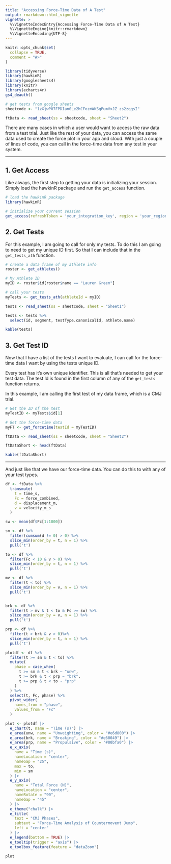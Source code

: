 ```yaml
---
title: "Accessing Force-Time Data of A Test"
output: rmarkdown::html_vignette
vignette: >
  %\VignetteIndexEntry{Accessing Force-Time Data of A Test}
  %\VignetteEngine{knitr::rmarkdown}
  %\VignetteEncoding{UTF-8}
---
```


```r
knitr::opts_chunk$set(
  collapse = TRUE,
  comment = "#>"
)

library(tidyverse)
library(hawkinR)
library(googlesheets4)
library(knitr)
library(echarts4r)
gs4_deauth()
```

```r
# get tests from google sheets
sheetcode <- "1zXjwP07FPDIan0Le2hCFozmWKSqPumVxJZ_zs2zqgsI"

ftData <- read_sheet(ss = sheetcode, sheet = "Sheet2")

```

There are many cases in which a user would want to access the raw data from a test trial. Just like the rest of your data, you can access the same data used to create the force plot in your app and cloud. With just a couple of lines of code, you can call in the force-time data from any test in your system.

------------------------------------------------------------------------

## 1. Get Access

Like always, the first step to getting your data is initializing your session. Simply load the hawkinR package and run the `get_access` function.

```r
# load the hawkinR package
library(hawkinR)

# initialize your current session
get_access(refreshToken = 'your_integration_key', region = 'your_region')

```

## 2. Get Tests

For this example, I am going to call for only my tests. To do this I am going to need to get my unique ID first. So that I can include that in the `get_tests_ath` function.

```r
# create a data frame of my athlete info 
roster <- get_athletes()

# My Athlete ID
myID <- roster$id[roster$name == "Lauren Green"]

# call your tests
myTests <- get_tests_ath(athleteId = myID)
```

```r
tests <- read_sheet(ss = sheetcode, sheet = "Sheet1")

tests <- tests %>%
  select(id, segment, testType.canonicalId, athlete.name)

kable(tests)
```

## 3. Get Test ID

Now that I have a list of the tests I want to evaluate, I can call for the force-time data I want by using the tests unique ID.

Every test has it's own unique identifier. This is all that's needed to get your test data. The test Id is found in the first column of any of the `get_tests` function returns.

In this example, I am calling the first test of my data frame, which is a CMJ trial.

```r
# Get the ID of the test
myTestID <- myTests$id[1]

# Get the force-time data
myFT <- get_forcetime(testId = myTestID)
```

```r

ftData <- read_sheet(ss = sheetcode, sheet = "Sheet2")

ftDataShort <- head(ftData)

kable(ftDataShort)
```

------------------------------------------------------------------------

And just like that we have our force-time data. You can do this to with any of your test types.

```r

df <- ftData %>%
  transmute(
    t = time_s,
    Fc = force_combined,
    d = displacement_m,
    v = velocity_m_s
  )

sw <- mean(df$Fc[1:1000])

sm <- df %>%
  filter(cumsum(d != 0) > 0) %>%
  slice_min(order_by = t, n = 1) %>%
  pull('t')

to <- df %>%
  filter(Fc < 10 & v > 0) %>%
  slice_min(order_by = t, n = 1) %>%
  pull('t')

mv <- df %>%
  filter(t < to) %>%
  slice_min(order_by = v, n = 1) %>%
  pull('t')


brk <- df %>%
  filter(t > mv & t < to & Fc >= sw) %>%
  slice_min(order_by = v, n = 1) %>%
  pull('t')

prp <- df %>%
  filter(t > brk & v > 0)%>%
  slice_min(order_by = t, n = 1) %>%
  pull('t')

plotdf <- df %>%
  filter(t >= sm & t < to) %>%
  mutate(
    phase = case_when(
      t >= sm & t < brk ~ "unw",
      t >= brk & t < prp ~ "brk",
      t >= prp & t < to ~ "prp"
    )
  ) %>%
  select(t, Fc, phase) %>%
  pivot_wider(
    names_from = "phase",
    values_from = "Fc"
  )

plot <- plotdf |>
  e_chart(t, name = "Time (s)") |>
  e_area(unw, name = "Unweighting", color = "#e6d800") |>
  e_area(brk, name = "Breaking", color = "#e60049") |>
  e_area(prp, name = "Propulsive", color = "#00bfa0") |>
  e_x_axis(
    name = "Time (s)",
    nameLocation = "center",
    nameGap = "25",
    max = to,
    min = sm
  ) |>
  e_y_axis(
    name = "Total Force (N)",
    nameLocation = "center",
    nameRotate = "90",
    nameGap = "45"
  ) |>
  e_theme("chalk") |>
  e_title(
    text = "CMJ Phases", 
    subtext = "Force-Time Amalysis of Countermovent Jump", 
    left = "center"
  ) |>
  e_legend(bottom = TRUE) |>
  e_tooltip(trigger = "axis") |>
  e_toolbox_feature(feature = "dataZoom")

plot
```
